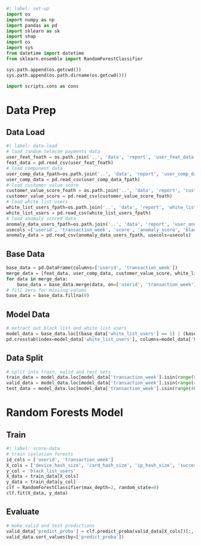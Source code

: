 
```python
#| label: set-up
import os
import numpy as np
import pandas as pd
import sklearn as sk
import shap
import os
import sys
from datetime import datetime
from sklearn.ensemble import RandomForestClassifier

sys.path.append(os.getcwd())
sys.path.append(os.path.dirname(os.getcwd()))

import scripts.cons as cons
```

# Data Prep

## Data Load

```python
#| label: data-load
# load random telecom payments data
user_feat_foath = os.path.join('..', 'data', 'report', 'user_feat_data.csv')
feat_data = pd.read_csv(user_feat_foath)
# load component data
user_comp_data_fpath=os.path.join('..', 'data', 'report', 'user_comp_data.csv')
user_comp_data = pd.read_csv(user_comp_data_fpath)
# load customer value score
customer_value_score_foath = os.path.join('..', 'data', 'report', 'customer_value_score.csv')
customer_value_score = pd.read_csv(customer_value_score_foath)
# load white list users
white_list_users_fpath=os.path.join('..', 'data', 'report', 'white_list_user_data.csv')
white_list_users = pd.read_csv(white_list_users_fpath)
# load anomaly scored data
anomaly_data_users_fpath=os.path.join('..', 'data', 'report', 'user_anomaly_data.csv')
usecols =['userid', 'transaction_week', 'score', 'anomaly_score', 'black_list_users']
anomaly_data = pd.read_csv(anomaly_data_users_fpath, usecols=usecols)
```

## Base Data

```python
base_data = pd.DataFrame(columns=['userid', 'transaction_week'])
merge_data = [feat_data, user_comp_data, customer_value_score, white_list_users, anomaly_data]
for data in merge_data:
    base_data = base_data.merge(data, on=['userid', 'transaction_week'], how='outer')
# fill zero for missing values
base_data = base_data.fillna(0)
```

## Model Data

```python
# extract out black list and white list users
model_data = base_data.loc[(base_data['white_list_users'] == 1) | (base_data['black_list_users'] == 1), :].copy()
pd.crosstab(index=model_data['white_list_users'], columns=model_data['black_list_users'])
```

## Data Split

```python
# split into train, valid and test sets
train_data = model_data.loc[model_data['transaction_week'].isin(range(0, 40)), :].copy()
valid_data = model_data.loc[model_data['transaction_week'].isin(range(40, 46)), :].copy()
test_data = model_data.loc[model_data['transaction_week'].isin(range(46, 53)), :].copy()
```

# Random Forests Model

## Train

```python
#| label: score-data
# train isolation forests
id_cols = ['userid', 'transaction_week']
X_cols = ['device_hash_size', 'card_hash_size', 'ip_hash_size', 'successful_size', 'E900_size', 'E901_size', 'E902_size', 'E903_size', 'E904_size', 'n_comps', 'total_comp_size', 'customer_value_score', 'score']
y_col = 'black_list_users'
X_data = train_data[X_cols]
y_data = train_data[y_col]
clf = RandomForestClassifier(max_depth=2, random_state=0)
clf.fit(X_data, y_data)
```

## Evaluate

```python
# make valid and test predictions
valid_data['predict_proba'] = clf.predict_proba(valid_data[X_cols])[:, 1]
valid_data.sort_values(by=['predict_proba'])
```
